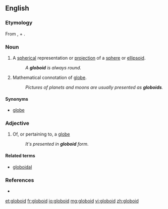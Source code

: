 ==English==

===Etymology===
From {{etyl|la}} {{term|globus}}, {{etyl|fro}} {{term|globe}} + {{etyl|grc}} {{term|εἶδος|tr=eidos||form, likeness|sc=polytonic}}.

===Noun===
{{en-noun}}

# {{mathematics}} A [[spherical]] representation or [[projection]] of a [[sphere]] or [[ellipsoid]].
#: ''A '''globoid''' is always round.''
# Mathematical connotation of [[globe]].
#: ''Pictures of planets and moons are usually presented as '''globoids'''.''

====Synonyms====
* [[globe]]

===Adjective===
{{en-adj|-}}

# {{mathematics}} Of, or pertaining to, a [[globe]]
#: ''It's presented in '''globoid''' form.''

====Related terms====
* [[globoidal]]

===References===
* {{R:American Heritage 2000|globoid}}

[[et:globoid]]
[[fr:globoid]]
[[io:globoid]]
[[mg:globoid]]
[[vi:globoid]]
[[zh:globoid]]